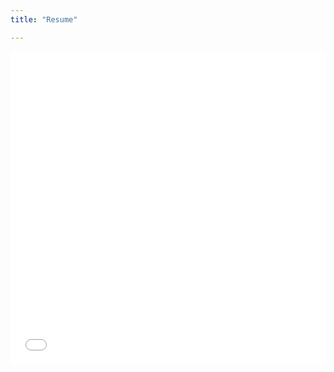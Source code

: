 ```yaml
---
title: "Resume"

---
```

<head>
<!-- Google tag (gtag.js) -->
<script async src = 'https://www.googletagmanager.com/gtag/js?id=G-YPS8M99VT4'> </script>
<script>
  window.dataLayer = window.dataLayer || [];
  function gtag(){dataLayer.push(arguments);}
  gtag('js', new Date());
  
  gtag('config', 'G-YPS8M99VT4')
</script>
</head>

<embed src="images/resume.pdf" type="application/pdf" width = "100%" height= "500px">
